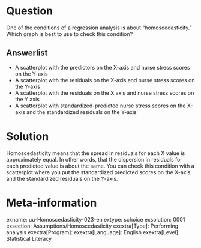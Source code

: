 Question
========
One of the conditions of a regression analysis is about "homoscedasticity." Which graph is best to use to check this condition?

Answerlist
----------
* A scatterplot with the predictors on the X-axis and nurse stress scores on the Y-axis
* A scatterplot with the residuals on the X-axis and nurse stress scores on the Y-axis
* A scatterplot with the residuals on the X axis and nurse stress scores on the Y axis
* A scatterplot with standardized-predicted nurse stress scores on the X-axis and the standardized residuals on the Y-axis


Solution
========
Homoscedasticity means that the spread in residuals for each X value is approximately equal. In other words, that the dispersion in residuals for each predicted value is about the same. You can check this condition with a scatterplot where you put the standardized predicted scores on the X-axis, and the standardized residuals on the Y-axis.

Meta-information
================
exname: uu-Homoscedasticity-023-en
extype: schoice
exsolution: 0001
exsection: Assumptions/Homoscedasticity
exextra[Type]: Performing analysis
exextra[Program]: 
exextra[Language]: English
exextra[Level]: Statistical Literacy
